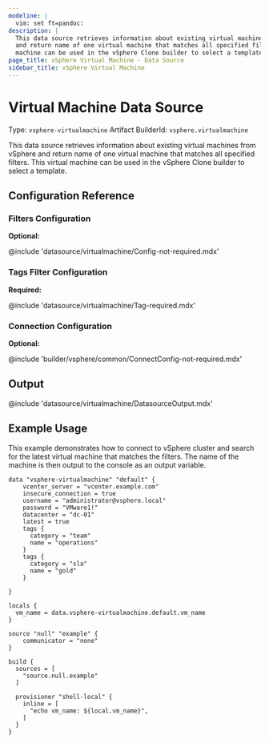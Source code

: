 ```yaml
---
modeline: |
  vim: set ft=pandoc:
description: |
  This data source retrieves information about existing virtual machines from vSphere
  and return name of one virtual machine that matches all specified filters. This virtual
  machine can be used in the vSphere Clone builder to select a template.
page_title: vSphere Virtual Machine - Data Source
sidebar_title: vSphere Virtual Machine
---
```


# Virtual Machine Data Source

Type: `vsphere-virtualmachine`
Artifact BuilderId: `vsphere.virtualmachine`

This data source retrieves information about existing virtual machines from vSphere
and return name of one virtual machine that matches all specified filters. This virtual
machine can be used in the vSphere Clone builder to select a template.

## Configuration Reference

### Filters Configuration

**Optional:**

@include 'datasource/virtualmachine/Config-not-required.mdx'

### Tags Filter Configuration

**Required:**

@include 'datasource/virtualmachine/Tag-required.mdx'

### Connection Configuration

**Optional:**

@include 'builder/vsphere/common/ConnectConfig-not-required.mdx'

## Output

@include 'datasource/virtualmachine/DatasourceOutput.mdx'

## Example Usage

This example demonstrates how to connect to vSphere cluster and search for the latest virtual machine
that matches the filters. The name of the machine is then output to the console as an output variable.
```hcl
data "vsphere-virtualmachine" "default" {
    vcenter_server = "vcenter.example.com"
    insecure_connection = true
    username = "administrator@vsphere.local"
    password = "VMware1!"
    datacenter = "dc-01"
    latest = true
    tags {
	  category = "team"
	  name = "operations"
	}
	tags {
	  category = "sla"
	  name = "gold"
	}

}

locals {
  vm_name = data.vsphere-virtualmachine.default.vm_name
}

source "null" "example" {
    communicator = "none"
}

build {
  sources = [
    "source.null.example"
  ]

  provisioner "shell-local" {
    inline = [
      "echo vm_name: ${local.vm_name}",
    ]
  }
}
```
